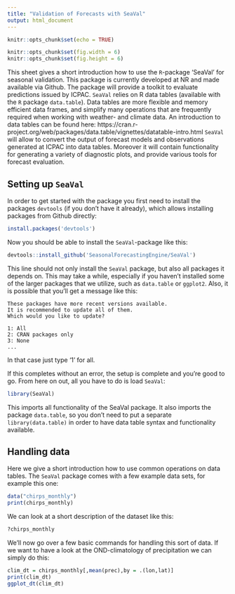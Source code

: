 ```yaml
---
title: "Validation of Forecasts with SeaVal"
output: html_document
---
```


```r
knitr::opts_chunk$set(echo = TRUE)

knitr::opts_chunk$set(fig.width = 6)
knitr::opts_chunk$set(fig.height = 6)

```

This sheet gives a short introduction how to use the `R`-package 'SeaVal' for seasonal validation. This package is currently developed at NR and made available via Github. 
The package will provide a toolkit to evaluate predictions issued by ICPAC. `SeaVal` relies on R data tables (available with the `R` package `data.table`).
Data tables are more flexible and memory efficient data frames, and simplify many operations that are frequently required when working with weather- and climate data. An introduction to data tables can be found here: https://cran.r-project.org/web/packages/data.table/vignettes/datatable-intro.html
`SeaVal` will allow to convert the output of forecast models and observations generated at ICPAC into data tables. Moreover it will contain functionality for generating a variety of diagnostic plots, and provide various tools for forecast evaluation.


## Setting up `SeaVal`

In order to get started with the package you first need to install the packages `devtools` (if you don't have it already), which allows installing packages from Github directly:
```r
install.packages('devtools')
```
Now you should be able to install the `SeaVal`-package like this:
```r
devtools::install_github('SeasonalForecastingEngine/SeaVal')
```

This line should not only install the `SeaVal` package, but also all packages it depends on. This may take a while, especially if you haven't installed some of the larger packages that we utilize, such as `data.table` or `ggplot2`.
Also, it is possible that you'll get a message like this:
```
These packages have more recent versions available.
It is recommended to update all of them.
Which would you like to update?

1: All                                 
2: CRAN packages only                  
3: None                             
...
```

In that case just type '1' for all. 

If this completes without an error, the setup is complete and you're good to go.
From here on out, all you have to do is load `SeaVal`:

```r
library(SeaVal)
```

This imports all functionality of the SeaVal package. It also imports the package `data.table`, so you don't need to put a separate `library(data.table)` in order to have data table syntax and functionality available.

## Handling data

Here we give a short introduction how to use common operations on data tables. The `SeaVal` package comes with a few example data sets, for example this one:

```r
data("chirps_monthly")
print(chirps_monthly)

```

We can look at a short description of the dataset like this:

```r
?chirps_monthly
```

We'll now go over a few basic commands for handling this sort of data. If we want to have a look at the OND-climatology of precipitation we can simply do this:

```r
clim_dt = chirps_monthly[,mean(prec),by = .(lon,lat)]
print(clim_dt)
ggplot_dt(clim_dt)
```




